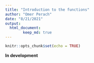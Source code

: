 ```yaml
---
title: "Introduction to the functions"
author: "Omer Perach"
date: "8/21/2021"
output: 
  html_document:
        keep_md: true
---
```


```r
knitr::opts_chunk$set(echo = TRUE)
```

**In development**
